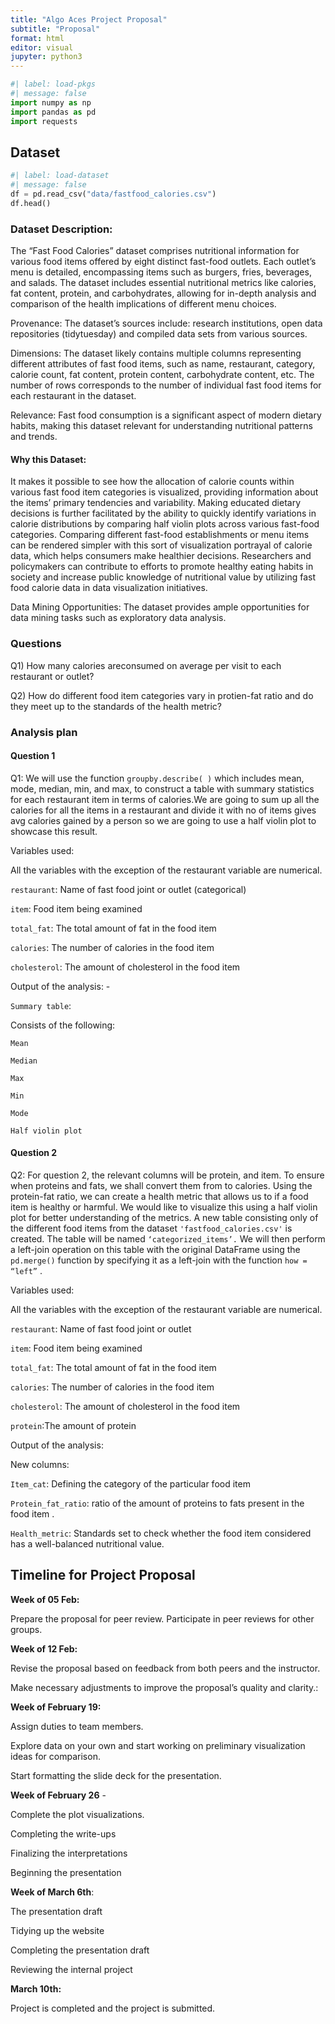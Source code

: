 ```yaml
---
title: "Algo Aces Project Proposal"
subtitle: "Proposal"
format: html
editor: visual
jupyter: python3
---
```


```python
#| label: load-pkgs
#| message: false
import numpy as np
import pandas as pd
import requests
```

## Dataset

```python
#| label: load-dataset
#| message: false
df = pd.read_csv("data/fastfood_calories.csv")
df.head()


```

### Dataset Description:

The "Fast Food Calories" dataset comprises nutritional information for various food items offered by eight distinct fast-food outlets. Each outlet's menu is detailed, encompassing items such as burgers, fries, beverages, and salads. The dataset includes essential nutritional metrics like calories, fat content, protein, and carbohydrates, allowing for in-depth analysis and comparison of the health implications of different menu choices.

Provenance: The dataset's sources include: research institutions, open data repositories (tidytuesday) and compiled data sets from various sources.

Dimensions: The dataset likely contains multiple columns representing different attributes of fast food items, such as name, restaurant, category, calorie count, fat content, protein content, carbohydrate content, etc. The number of rows corresponds to the number of individual fast food items for each restaurant in the dataset.

Relevance: Fast food consumption is a significant aspect of modern dietary habits, making this dataset relevant for understanding nutritional patterns and trends.

#### **Why this Dataset:**

It makes it possible to see how the allocation of calorie counts within various fast food item categories is visualized, providing information about the items' primary tendencies and variability. Making educated dietary decisions is further facilitated by the ability to quickly identify variations in calorie distributions by comparing half violin plots across various fast-food categories. Comparing different fast-food establishments or menu items can be rendered simpler with this sort of visualization portrayal of calorie data, which helps consumers make healthier decisions. Researchers and policymakers can contribute to efforts to promote healthy eating habits in society and increase public knowledge of nutritional value by utilizing fast food calorie data in data visualization initiatives.

Data Mining Opportunities: The dataset provides ample opportunities for data mining tasks such as exploratory data analysis.

### Questions

Q1) How many calories areconsumed on average per visit to each restaurant or outlet?

Q2) How do different food item categories vary in protien-fat ratio and do they meet up to the standards of the health metric?

### Analysis plan

#### Question 1

Q1: We will use the function `groupby.describe( )` which includes mean, mode, median, min, and max, to construct a table with summary statistics for each restaurant item in terms of calories.We are going to sum up all the calories for all the items in a restaurant and divide it with no of items gives avg calories gained by a person so we are going to use a half violin plot to showcase this result.

Variables used:

All the variables with the exception of the restaurant variable are numerical.

`restaurant`: Name of fast food joint or outlet (categorical)

`item`: Food item being examined

`total_fat`: The total amount of fat in the food item

`calories`: The number of calories in the food item

`cholesterol`: The amount of cholesterol in the food item

Output of the analysis: -

`Summary table`:

Consists of the following:

`Mean`

`Median`

`Max`

`Min`

`Mode`

`Half violin plot`

#### Question 2

Q2: For question 2, the relevant columns will be protein, and item. To ensure when proteins and fats, we shall convert them from to calories. Using the protein-fat ratio, we can create a health metric that allows us to if a food item is healthy or harmful. We would like to visualize this using a half violin plot for better understanding of the metrics. A new table consisting only of the different food items from the dataset `'fastfood_calories.csv'` is created. The table will be named `‘categorized_items’.` We will then perform a left-join operation on this table with the original DataFrame using the `pd.merge()` function by specifying it as a left-join with the function `how = “left”` .

Variables used:

All the variables with the exception of the restaurant variable are numerical.

`restaurant`: Name of fast food joint or outlet

`item`: Food item being examined

`total_fat`: The total amount of fat in the food item

`calories`: The number of calories in the food item

`cholesterol`: The amount of cholesterol in the food item

`protein`:The amount of protein

Output of the analysis:

New columns:

`Item_cat`: Defining the category of the particular food item

`Protein_fat_ratio`: ratio of the amount of proteins to fats present in the food item .

`Health_metric`: Standards set to check whether the food item considered has a well-balanced nutritional value.

## Timeline for Project Proposal

**Week of 05 Feb:**

Prepare the proposal for peer review. Participate in peer reviews for other groups.

**Week of 12 Feb:**

Revise the proposal based on feedback from both peers and the instructor.

Make necessary adjustments to improve the proposal's quality and clarity.:

**Week of February 19:**

Assign duties to team members.

Explore data on your own and start working on preliminary visualization ideas for comparison.

Start formatting the slide deck for the presentation.

**Week of February 26** -

Complete the plot visualizations.

Completing the write-ups

Finalizing the interpretations

Beginning the presentation

**Week of March 6th**:

The presentation draft

Tidying up the website

⁠Completing the presentation draft ⁠

Reviewing the internal project

**March 10th:**

Project is completed and the project is submitted.
